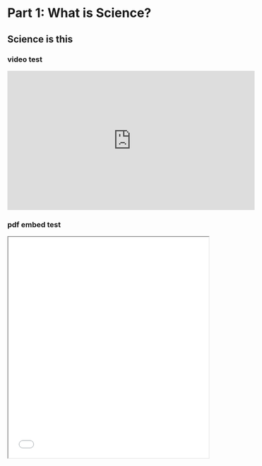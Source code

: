# Part 1: What is Science?

## Science is this

### video test

<iframe width="560" height="315" src="https://www.youtube.com/embed/kXhJ3hHK9hQ" frameborder="0" allow="accelerometer; autoplay; encrypted-media; gyroscope; picture-in-picture" allowfullscreen></iframe>

### pdf embed test

<iframe src="./pdf/02-beginnings-of-science-2019.pdf" width="90%" height="500px"></iframe>